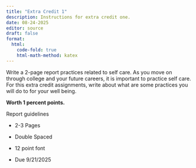 ```yaml
---
title: "Extra Credit 1"
description: Instructions for extra credit one.
date: 08-24-2025
editor: source
draft: false
format:
  html: 
    code-fold: true
    html-math-method: katex
---
```


Write a 2-page report practices related to self care. As you move on through college and your future careers, it is important to practice self care. For this extra credit assignments, write about what are some practices you will do to for your well being.

**Worth 1 percent points.**

Report guidelines

-   2-3 Pages

-   Double Spaced

-   12 point font

-   Due 9/21/2025

